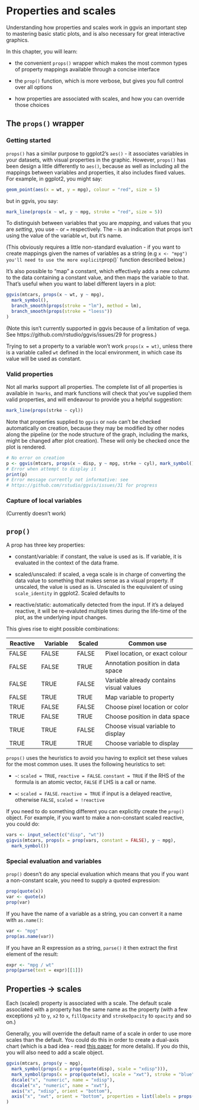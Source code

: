 <!--
%\VignetteEngine{knitr}
%\VignetteIndexEntry{Properties and scales}
-->

# Properties and scales

Understanding how properties and scales work in ggvis an important step to 
mastering basic static plots, and is also necessary for great interactive
graphics.

In this chapter, you will learn:

* the convenient `props()` wrapper which makes the most common types of 
  property mappings available through a concise interface
  
* the `prop()` function, which is more verbose, but gives you full control
  over all options
  
* how properties are associated with scales, and how you can override 
  those choices
  
## The `props()` wrapper

### Getting started

`props()` has a similar purpose to ggplot2's `aes()` - it associates variables
in your datasets, with visual properties in the graphic. However, `props()` 
has been design a little differently to `aes()`, because as well as including
all the mappings between variables and properties, it also includes fixed 
values. For example, in ggplot2, you might say:

```R
geom_point(aes(x = wt, y = mpg), colour = "red", size = 5)
```

but in ggvis, you say:

```R
mark_line(props(x ~ wt, y ~ mpg, stroke = "red", size = 5))
```

To distinguish between variables that you are _mapping_, and values that you
are _setting_, you use `~` or `=` respectively. The `~` is an indication that
props isn't using the value of the variable `wt`, but it's name. 

(This obviously requires a little non-standard evaluation - if you want to 
create mappings given the names of variables as a string (e.g `x <- "mpg")
you'll need to use the more explicit `prop()` function described below.)

It's also possible to "map" a constant, which effectively adds a new column to
the data containing a constant value, and then maps the variable to that. 
That's useful when you want to label different layers in a plot:

```R
ggvis(mtcars, props(x ~ wt, y ~ mpg), 
  mark_symbol(),
  branch_smooth(props(stroke = "lm"), method = lm),
  branch_smooth(props(stroke = "loess"))
)
```

(Note this isn't currently supported in ggvis because of a limitation 
of vega. See https://github.com/rstudio/ggvis/issues/29 for progress.)

Trying to set a property to a variable won't work `props(x = wt)`, unless there
is a variable called `wt` defined in the local environment, in which case its
value will be used as constant.


### Valid properties

Not all marks support all properties. The complete list of all properties is 
available in `?marks`, and mark functions will check that you've supplied them
valid properties, and will endeavour to provide you a helpful suggestion:

```r
mark_line(props(strke ~ cyl))
```

Note that properties supplied to `ggvis` or `node` can't be checked 
automatically on creation, because they may be modified by other nodes along
the pipeline (or the node structure of the graph, including the marks, might
be changed after plot creation). These will only be checked once the plot
is rendered.

```r
# No error on creation
p <- ggvis(mtcars, props(x ~ disp, y ~ mpg, strke ~ cyl), mark_symbol())
# Error when attempt to display it
print(p)
# Error message currently not informative: see 
# https://github.com/rstudio/ggvis/issues/31 for progress
```

### Capture of local variables

(Currently doesn't work)

## `prop()`

A prop has three key properties:

* constant/variable: if constant, the value is used as is. If variable, it is
  evaluated in the context of the data frame. 

* scaled/unscaled: if scaled, a vega scale is in charge of converting the data
  value to something that makes sense as a visual property. If unscaled, the
  value is used as is. Unscaled is the equivalent of using `scale_identity` in
  ggplot2. Scaled defaults to 
  
* reactive/static: automatically detected from the input. If it's a delayed
  reactive, it will be re-evaluted multiple times during the life-time of the
  plot, as the underlying input changes.

This gives rise to eight possible combinations:

Reactive | Variable | Scaled | Common use | In props
---------|----------|--------|-------------------------
FALSE    | FALSE    | FALSE  | Pixel location, or exact colour | `x = 1`
FALSE    | FALSE    | TRUE   | Annotation position in data space | `x ~ 1`
FALSE    | TRUE     | FALSE  | Variable already contains visual values | 
FALSE    | TRUE     | TRUE   | Map variable to property | `x ~ mpg`
TRUE     | FALSE    | FALSE  | Choose pixel location or color | `x = input_slider()`
TRUE     | FALSE    | TRUE   | Choose position in data space |
TRUE     | TRUE     | FALSE  | Choose visual variable to display
TRUE     | TRUE     | TRUE   | Choose variable to display |

`props()` uses the heuristics to avoid you having to explicit set these values
for the most common uses. It uses the following heuristics to set:

* `~`: `scaled = TRUE`, `reactive = FALSE`. `constant = TRUE` if the RHS of the 
  formula is an atomic vector, `FALSE` if LHS is a call or name. 

* `=`: `scaled = FALSE`. `reactive = TRUE` if input is a delayed reactive,
  otherwise `FALSE`, `scaled = !reactive`

If you need to do something different you can explicitly create the `prop()` 
object.  For example, if you want to make a non-constant scaled reactive, you
could do:

```R
vars <- input_select(c("disp", "wt"))
gigvis(mtcars, props(x = prop(vars, constant = FALSE), y ~ mpg), 
  mark_symbol())
```

### Special evaluation and variables

`prop()` doesn't do any special evaluation which means that you if you want a
non-constant scale, you need to supply a quoted expression:

```R
prop(quote(x))
var <- quote(x)
prop(var)
```

If you have the name of a variable as a string, you can convert it a name with
`as.name()`:

```R
var <- "mpg"
prop(as.name(var))
```

If you have an R expression as a string, `parse()` it then extract the first
element of the result:

```R
expr <- "mpg / wt"
prop(parse(text = expr)[[1]])
```

## Properties -> scales

Each (scaled) property is associated with a scale. The default scale associated
with a property has the same name as the property (with a few exceptions `y2` 
to `y`, `x2` to `x`, `fillOpacity` and `strokeOpacity` to `opacity` and so on.)

Generally, you will override the default name of a scale in order to use 
more scales than the default. You could do this in order to create a dual-axis
chart (which is a bad idea - read [this paper][dual-axis] for more details).
If you do this, you will also need to add a scale object.

```R
ggvis(mtcars, props(y ~ mpg), 
  mark_symbol(props(x = prop(quote(disp), scale = "xdisp"))),
  mark_symbol(props(x = prop(quote(wt), scale = "xwt"), stroke = "blue")),
  dscale("x", "numeric", name = "xdisp"),
  dscale("x", "numeric", name = "xwt"),
  axis("x", "xdisp", orient = "bottom"),
  axis("x", "xwt", orient = "bottom", properties = list(labels = props(fill = "blue")))
)
```

[dual-axis]: https://www.lri.fr/~isenberg/publications/papers/Isenberg_2011_ASO.pdf